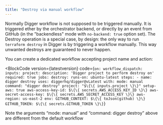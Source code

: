 ```yaml
---
title: "Destroy via manual workflow"
---
```



Normally Digger workflow is not supposed to be triggered manually. It is triggered ether by the orchestrator backend, or directly by an event from GitHub (in the "backendless" mode with `no-backend: true` option set). The Destroy operation is a special case, by design: the only way to run `terraform destroy` in Digger is by triggering a workflow manually. This way unwanted destroys are guaranteed to never happen.

You can create a dedicated workflow accepting project name and action:

<BlockCode
  version={latestversion}
  code={`
on:
  workflow_dispatch:
    inputs:
      project:
        description: 'Digger project to perform destroy on'
        required: true
jobs:
  destroy:
    runs-on: ubuntu-latest
    steps:
    - name: digger destroy
      uses: diggerhq/digger@vLatest
      with:
        mode: manual
        command: "digger destroy"
        project: "$\{\{ inputs.project \}\}"
        setup-aws: true
        aws-access-key-id: $\{\{ secrets.AWS_ACCESS_KEY_ID \}\}
        aws-secret-access-key: $\{\{ secrets.AWS_SECRET_ACCESS_KEY \}\}
        aws-region: us-east-2
      env:
        GITHUB_CONTEXT: $\{\{ toJson(github) \}\}
        GITHUB_TOKEN: $\{\{ secrets.GITHUB_TOKEN \}\}
`}
></BlockCode>

<Note>
  Note the arguments “mode: manual” and “command: digger destroy” above are
  different from the default workflow
</Note>
